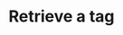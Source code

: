 ---
title: 'Retrieve a tag'
description: 'Retrieve a tag in any Ticketing Platform using this endpoint'
openapi: "GET /ticketing/tag/{id}"
---